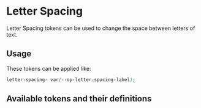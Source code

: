 
<Meta title='Tokens/Typography/Letter Spacing' />

# Letter Spacing

Letter Spacing tokens can be used to change the space between letters of text.

## Usage

These tokens can be applied like:

```css
letter-spacing: var(--op-letter-spacing-label);
```

## Available tokens and their definitions

<DesignTokenDocBlock categoryName="Letter Spacing" viewType="card" />
